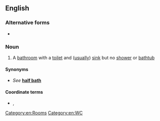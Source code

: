 ==English==

===Alternative forms===
* {{l|en|half bath}}

===Noun===
{{en-noun}}
# A [[bathroom]] with a [[toilet]] and ([[usually]]) [[sink]] but no [[shower]] or [[bathtub]]

====Synonyms====
* ''See'' '''[[half bath]]'''

====Coordinate terms====
* {{l|en|full bathroom}} {{qualifier|with a bathtub}}, {{l|en|three-quarter bathroom}} {{qualifier|with a shower stall}}

[[Category:en:Rooms]]
[[Category:en:WC]]